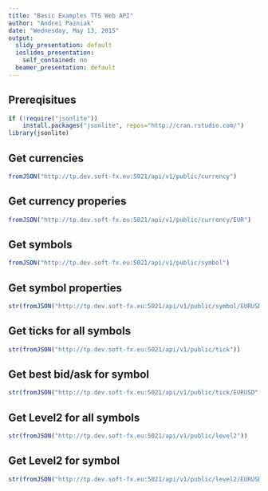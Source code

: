 ```yaml
---
title: "Basic Examples TTS Web API"
author: "Andrei Pazniak"
date: "Wednesday, May 13, 2015"
output:
  slidy_presentation: default
  ioslides_presentation:
    self_contained: no
  beamer_presentation: default
---
```


## Prereqisitues
```r
if (!require("jsonlite")) 
    install.packages("jsonlite", repos="http://cran.rstudio.com/")
library(jsonlite)
```

## Get currencies
```r
fromJSON("http://tp.dev.soft-fx.eu:5021/api/v1/public/currency")
```

## Get currency properies
```r
fromJSON("http://tp.dev.soft-fx.eu:5021/api/v1/public/currency/EUR")

```

## Get symbols
```r
fromJSON("http://tp.dev.soft-fx.eu:5021/api/v1/public/symbol")
```

## Get symbol properties
```r
str(fromJSON("http://tp.dev.soft-fx.eu:5021/api/v1/public/symbol/EURUSD"))
```

## Get ticks for all symbols
```r
str(fromJSON("http://tp.dev.soft-fx.eu:5021/api/v1/public/tick"))
```

## Get best bid/ask for symbol
```r
str(fromJSON("http://tp.dev.soft-fx.eu:5021/api/v1/public/tick/EURUSD"))
```

## Get Level2 for all symbols
```r
str(fromJSON("http://tp.dev.soft-fx.eu:5021/api/v1/public/level2"))
```

## Get Level2 for symbol
```r
str(fromJSON("http://tp.dev.soft-fx.eu:5021/api/v1/public/level2/EURUSD"))
```


